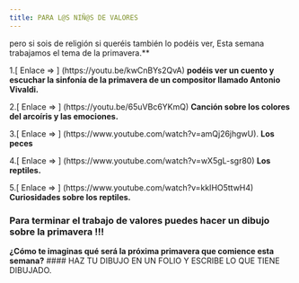 ```yaml
---
title: PARA L@S NIÑ@S DE VALORES
---
```

pero si sois de religión si queréis también lo podéis ver, Esta semana trabajamos el tema de la primavera.**  


__
__


1.[ Enlace =>  ] (https://youtu.be/kwCnBYs2QvA)
**podéis ver un cuento y escuchar la sinfonía de la primavera de un compositor llamado Antonio Vivaldi.**

2.[ Enlace =>  ] (https://youtu.be/65uVBc6YKmQ)
**Canción sobre los colores del arcoíris y las emociones.**


3.[ Enlace => ] (https://www.youtube.com/watch?v=amQj26jhgwU).
**Los peces**

4.[ Enlace =>  ] (https://www.youtube.com/watch?v=wX5gL-sgr80)
**Los reptiles.**

5.[ Enlace =>  ] (https://www.youtube.com/watch?v=kkIHO5ttwH4)
**Curiosidades sobre los reptiles.**



###  Para terminar el trabajo de valores puedes hacer un dibujo sobre la primavera !!!
 
**¿Cómo te imaginas qué será la próxima primavera que comience esta semana?**
#### HAZ TU DIBUJO EN UN FOLIO Y ESCRIBE LO QUE TIENE DIBUJADO. 